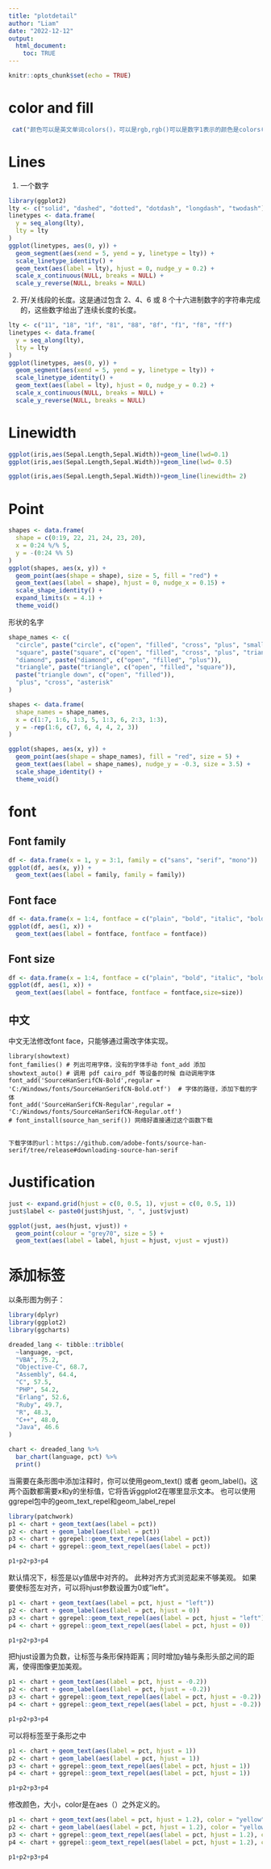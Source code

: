 ```yaml
---
title: "plotdetail"
author: "Liam"
date: "2022-12-12"
output: 
  html_document:
    toc: TRUE
---
```


```r
knitr::opts_chunk$set(echo = TRUE)
```



# color and fill 


```r
 cat("颜色可以是英文单词colors()，可以是rgb,rgb()可以是数字1表示的颜色是colors()[1]，可以是颜色十六进制代码Hex code：#69b3a2\n")
```


# Lines

1. 一个数字
```r
library(ggplot2)
lty <- c("solid", "dashed", "dotted", "dotdash", "longdash", "twodash")
linetypes <- data.frame(
  y = seq_along(lty),
  lty = lty
) 
ggplot(linetypes, aes(0, y)) + 
  geom_segment(aes(xend = 5, yend = y, linetype = lty)) + 
  scale_linetype_identity() + 
  geom_text(aes(label = lty), hjust = 0, nudge_y = 0.2) +
  scale_x_continuous(NULL, breaks = NULL) + 
  scale_y_reverse(NULL, breaks = NULL)
```

2. 开/关线段的长度。这是通过包含 2、4、6 或 8 个十六进制数字的字符串完成的，这些数字给出了连续长度的长度。

```r
lty <- c("11", "18", "1f", "81", "88", "8f", "f1", "f8", "ff")
linetypes <- data.frame(
  y = seq_along(lty),
  lty = lty
) 
ggplot(linetypes, aes(0, y)) + 
  geom_segment(aes(xend = 5, yend = y, linetype = lty)) + 
  scale_linetype_identity() + 
  geom_text(aes(label = lty), hjust = 0, nudge_y = 0.2) +
  scale_x_continuous(NULL, breaks = NULL) + 
  scale_y_reverse(NULL, breaks = NULL)
```



# Linewidth

```r
ggplot(iris,aes(Sepal.Length,Sepal.Width))+geom_line(lwd=0.1)
ggplot(iris,aes(Sepal.Length,Sepal.Width))+geom_line(lwd= 0.5)

ggplot(iris,aes(Sepal.Length,Sepal.Width))+geom_line(linewidth= 2)
```


# Point

 [0,25]:

```r
shapes <- data.frame(
  shape = c(0:19, 22, 21, 24, 23, 20),
  x = 0:24 %/% 5,
  y = -(0:24 %% 5)
)
ggplot(shapes, aes(x, y)) + 
  geom_point(aes(shape = shape), size = 5, fill = "red") +
  geom_text(aes(label = shape), hjust = 0, nudge_x = 0.15) +
  scale_shape_identity() +
  expand_limits(x = 4.1) +
  theme_void()
```



形状的名字


```r
shape_names <- c(
  "circle", paste("circle", c("open", "filled", "cross", "plus", "small")), "bullet",
  "square", paste("square", c("open", "filled", "cross", "plus", "triangle")),
  "diamond", paste("diamond", c("open", "filled", "plus")),
  "triangle", paste("triangle", c("open", "filled", "square")),
  paste("triangle down", c("open", "filled")),
  "plus", "cross", "asterisk"
)

shapes <- data.frame(
  shape_names = shape_names,
  x = c(1:7, 1:6, 1:3, 5, 1:3, 6, 2:3, 1:3),
  y = -rep(1:6, c(7, 6, 4, 4, 2, 3))
)

ggplot(shapes, aes(x, y)) +
  geom_point(aes(shape = shape_names), fill = "red", size = 5) +
  geom_text(aes(label = shape_names), nudge_y = -0.3, size = 3.5) +
  scale_shape_identity() +
  theme_void()
```


# font


## Font family


```r
df <- data.frame(x = 1, y = 3:1, family = c("sans", "serif", "mono"))
ggplot(df, aes(x, y)) + 
  geom_text(aes(label = family, family = family))
```


## Font face

```r
df <- data.frame(x = 1:4, fontface = c("plain", "bold", "italic", "bold.italic"))
ggplot(df, aes(1, x)) + 
  geom_text(aes(label = fontface, fontface = fontface))
```


## Font size


```r
df <- data.frame(x = 1:4, fontface = c("plain", "bold", "italic", "bold.italic"),size=1:4)
ggplot(df, aes(1, x)) + 
  geom_text(aes(label = fontface, fontface = fontface,size=size))
```


## 中文

中文无法修改font face，只能够通过需改字体实现。

```
library(showtext)
font_families() # 列出可用字体，没有的字体手动 font_add 添加
showtext_auto() # 调用 pdf cairo_pdf 等设备的时候 自动调用字体
font_add('SourceHanSerifCN-Bold',regular = 'C:/Windows/fonts/SourceHanSerifCN-Bold.otf')  # 字体的路径，添加下载的字体
font_add('SourceHanSerifCN-Regular',regular = 'C:/Windows/fonts/SourceHanSerifCN-Regular.otf') 
# font_install(source_han_serif()) 网络好直接通过这个函数下载


下载字体的url：https://github.com/adobe-fonts/source-han-serif/tree/release#downloading-source-han-serif

```



# Justification


```r
just <- expand.grid(hjust = c(0, 0.5, 1), vjust = c(0, 0.5, 1))
just$label <- paste0(just$hjust, ", ", just$vjust)

ggplot(just, aes(hjust, vjust)) +
  geom_point(colour = "grey70", size = 5) + 
  geom_text(aes(label = label, hjust = hjust, vjust = vjust))
```


# 添加标签

以条形图为例子：

```r
library(dplyr)
library(ggplot2)
library(ggcharts)

dreaded_lang <- tibble::tribble(
  ~language, ~pct,
  "VBA", 75.2,
  "Objective-C", 68.7,
  "Assembly", 64.4,
  "C", 57.5,
  "PHP", 54.2,
  "Erlang", 52.6,
  "Ruby", 49.7,
  "R", 48.3,
  "C++", 48.0,
  "Java", 46.6
)

chart <- dreaded_lang %>%
  bar_chart(language, pct) %>%
  print()
```

当需要在条形图中添加注释时，你可以使用geom_text() 或者 geom_label()。这两个函数都需要x和y的坐标值，它将告诉ggplot2在哪里显示文本。
也可以使用ggrepel包中的geom_text_repel和geom_label_repel


```r
library(patchwork)
p1 <- chart + geom_text(aes(label = pct))
p2 <- chart + geom_label(aes(label = pct))
p3 <- chart + ggrepel::geom_text_repel(aes(label = pct))
p4 <- chart + ggrepel::geom_text_repel(aes(label = pct))

p1+p2+p3+p4
```

 
默认情况下，标签是以y值居中对齐的。 此种对齐方式浏览起来不够美观。 如果要使标签左对齐，可以将hjust参数设置为0或"left"。

```r
p1 <- chart + geom_text(aes(label = pct, hjust = "left"))
p2 <- chart + geom_label(aes(label = pct, hjust = 0))
p3 <- chart + ggrepel::geom_text_repel(aes(label = pct, hjust = "left"))
p4 <- chart + ggrepel::geom_text_repel(aes(label = pct, hjust = 0))

p1+p2+p3+p4
```


把hjust设置为负数，让标签与条形保持距离；同时增加y轴与条形头部之间的距离，使得图像更加美观。
```r
p1 <- chart + geom_text(aes(label = pct, hjust = -0.2))
p2 <- chart + geom_label(aes(label = pct, hjust = -0.2))
p3 <- chart + ggrepel::geom_text_repel(aes(label = pct, hjust = -0.2))
p4 <- chart + ggrepel::geom_text_repel(aes(label = pct, hjust = -0.2))

p1+p2+p3+p4
```


可以将标签至于条形之中
```r
p1 <- chart + geom_text(aes(label = pct, hjust = 1))
p2 <- chart + geom_label(aes(label = pct, hjust = 1))
p3 <- chart + ggrepel::geom_text_repel(aes(label = pct, hjust = 1))
p4 <- chart + ggrepel::geom_text_repel(aes(label = pct, hjust = 1))

p1+p2+p3+p4
```

修改颜色，大小，color是在aes（）之外定义的。

```r
p1 <- chart + geom_text(aes(label = pct, hjust = 1.2), color = "yellow",size=1)
p2 <- chart + geom_label(aes(label = pct, hjust = 1.2), color = "yellow",size=1)
p3 <- chart + ggrepel::geom_text_repel(aes(label = pct, hjust = 1.2), color = "yellow",size=1)
p4 <- chart + ggrepel::geom_text_repel(aes(label = pct, hjust = 1.2), color = "yellow",size=1)

p1+p2+p3+p4
```

